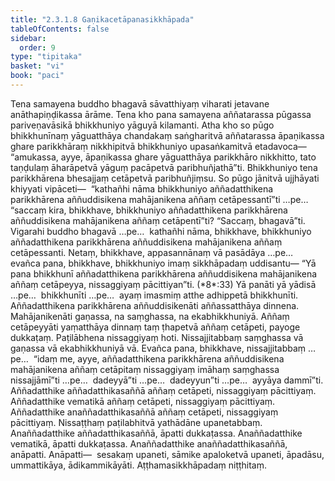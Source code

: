 ```yaml
---
title: "2.3.1.8 Gaṇikacetāpanasikkhāpada"
tableOfContents: false
sidebar:
  order: 9
type: "tipitaka"
basket: "vi"
book: "paci"
---
```



<DynamicBreadcrumb />

<Division number="768" book="paci" bookNo="2" page="330">

<Paragraph number="2506" book="paci">
Tena samayena buddho bhagavā sāvatthiyaṃ viharati jetavane anāthapiṇḍikassa ārāme. Tena kho pana samayena aññatarassa pūgassa pariveṇavāsikā bhikkhuniyo yāguyā kilamanti. Atha kho so pūgo bhikkhunīnaṃ yāguatthāya chandakaṃ saṅgharitvā aññatarassa āpaṇikassa ghare parikkhāraṃ nikkhipitvā bhikkhuniyo upasaṅkamitvā etadavoca—  “amukassa, ayye, āpaṇikassa ghare yāguatthāya parikkhāro nikkhitto, tato taṇḍulaṃ āharāpetvā yāguṃ pacāpetvā paribhuñjathā”ti. Bhikkhuniyo tena parikkhārena bhesajjaṃ cetāpetvā paribhuñjiṃsu.
</Paragraph>

<Paragraph number="2507" book="paci">
So pūgo jānitvā ujjhāyati khiyyati vipāceti—  “kathañhi nāma bhikkhuniyo aññadatthikena parikkhārena aññuddisikena mahājanikena aññaṃ cetāpessantī”ti …pe…  “saccaṃ kira, bhikkhave, bhikkhuniyo aññadatthikena parikkhārena aññuddisikena mahājanikena aññaṃ cetāpentī”ti? “Saccaṃ, bhagavā”ti. Vigarahi buddho bhagavā …pe…  kathañhi nāma, bhikkhave, bhikkhuniyo aññadatthikena parikkhārena aññuddisikena mahājanikena aññaṃ cetāpessanti. Netaṃ, bhikkhave, appasannānaṃ vā pasādāya …pe…  evañca pana, bhikkhave, bhikkhuniyo imaṃ sikkhāpadaṃ uddisantu—
</Paragraph>

</Division>
<Division number="769" book="paci" bookNo="2" page="331">

<Paragraph number="2508" book="paci">
<Emphasis>“Yā pana bhikkhunī aññadatthikena parikkhārena aññuddisikena mahājanikena aññaṃ cetāpeyya, nissaggiyaṃ pācittiyan”</Emphasis>ti. (*8*:<Emphasis>33</Emphasis>)
</Paragraph>

</Division>
<Division number="770" book="paci" bookNo="2" page="331">

<Paragraph number="2509" book="paci">
<Emphasis>Yā panā</Emphasis>ti yā yādisā …pe…  <Emphasis>bhikkhunī</Emphasis>ti …pe…  ayaṃ imasmiṃ atthe adhippetā bhikkhunīti.
</Paragraph>

<Paragraph number="2510" book="paci">
<Emphasis>Aññadatthikena parikkhārena aññuddisikenā</Emphasis>ti aññassatthāya dinnena.
</Paragraph>

<Paragraph number="2511" book="paci">
<Emphasis>Mahājanikenā</Emphasis>ti gaṇassa, na saṃghassa, na ekabhikkhuniyā.
</Paragraph>

<Paragraph number="2512" book="paci">
<Emphasis>Aññaṃ cetāpeyyā</Emphasis>ti yaṃatthāya dinnaṃ taṃ ṭhapetvā aññaṃ cetāpeti, payoge dukkaṭaṃ. Paṭilābhena nissaggiyaṃ hoti. Nissajjitabbaṃ saṃghassa vā gaṇassa vā ekabhikkhuniyā vā. Evañca pana, bhikkhave, nissajjitabbaṃ …pe…  “idaṃ me, ayye, aññadatthikena parikkhārena aññuddisikena mahājanikena aññaṃ cetāpitaṃ nissaggiyaṃ imāhaṃ saṃghassa nissajjāmī”ti …pe…  dadeyyā”ti …pe…  dadeyyun”ti …pe…  ayyāya dammī”ti.
</Paragraph>

</Division>
<Division number="771" book="paci" bookNo="2" page="331">

<Paragraph number="2513" book="paci">
Aññadatthike aññadatthikasaññā aññaṃ cetāpeti, nissaggiyaṃ pācittiyaṃ. Aññadatthike vematikā aññaṃ cetāpeti, nissaggiyaṃ pācittiyaṃ. Aññadatthike anaññadatthikasaññā aññaṃ cetāpeti, nissaggiyaṃ pācittiyaṃ. Nissaṭṭhaṃ paṭilabhitvā yathādāne upanetabbaṃ.
</Paragraph>

<Paragraph number="2514" book="paci">
Anaññadatthike aññadatthikasaññā, āpatti dukkaṭassa. Anaññadatthike vematikā, āpatti dukkaṭassa. Anaññadatthike anaññadatthikasaññā, anāpatti.
</Paragraph>

</Division>
<Division number="772" book="paci" bookNo="2" page="331">

<Paragraph number="2515" book="paci">
Anāpatti—  sesakaṃ upaneti, sāmike apaloketvā upaneti, āpadāsu, ummattikāya, ādikammikāyāti.

</Paragraph>
</Division>

<Paragraph number="2516" type="center" book="paci">
Aṭṭhamasikkhāpadaṃ niṭṭhitaṃ.
</Paragraph>